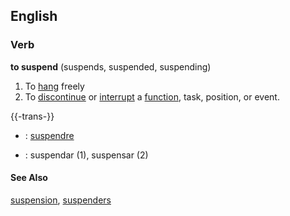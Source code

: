 ==English==

===Verb===
'''to suspend''' (suspends, suspended, suspending)

# To [[hang]] freely
# To [[discontinue]] or [[interrupt]] a [[function]], task, position, or event.

{{-trans-}}

* {{fr}} : [[suspendre]]
* {{io}} : suspendar (1), suspensar (2)
====See Also====
[[suspension]], [[suspenders]]